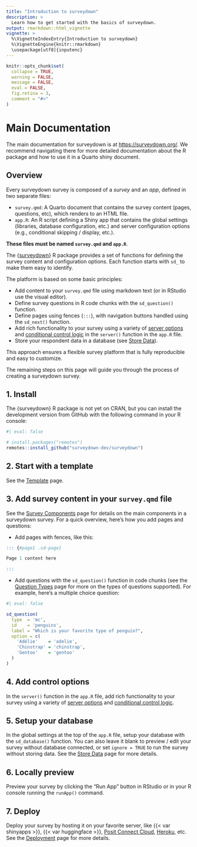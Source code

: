 ```yaml
---
title: "Introduction to surveydown"
description: >
  Learn how to get started with the basics of surveydown.
output: rmarkdown::html_vignette
vignette: >
  %\VignetteIndexEntry{Introduction to surveydown}
  %\VignetteEngine{knitr::rmarkdown}
  \usepackage[utf8]{inputenc}
---
```


```r
knitr::opts_chunk$set(
  collapse = TRUE,
  warning = FALSE,
  message = FALSE,
  eval = FALSE,
  fig.retina = 3,
  comment = "#>"
)
```

# Main Documentation

The main documentation for surveydown is at [https://surveydown.org/](https://surveydown.org/). We recommend navigating there for more detailed documentation about the R package and how to use it in a Quarto shiny document.

## Overview

Every surveydown survey is composed of a _survey_ and an _app_, defined in two separate files:

- `survey.qmd`: A Quarto document that contains the survey content (pages, questions, etc), which renders to an HTML file.
- `app.R`: An R script defining a Shiny app that contains the global settings (libraries, database configuration, etc.) and server configuration options (e.g., conditional skipping / display, etc.).

**These files must be named `survey.qmd` and `app.R`**.

The [{surveydown}](https://pkg.surveydown.org) R package provides a set of functions for defining the survey content and configuration options. Each function starts with `sd_` to make them easy to identify.

The platform is based on some basic principles:

- Add content to your `survey.qmd` file using markdown text (or in RStudio use the visual editor).
- Define survey questions in R code chunks with the `sd_question()` function.
- Define pages using fences (`:::`), with navigation buttons handled using the `sd_next()` function.
- Add rich functionality to your survey using a variety of [server options](https://surveydown.org/server-options) and [conditional control logic](https://surveydown.org/conditional-control) in the `server()` function in the `app.R` file.
- Store your respondent data in a database (see [Store Data](https://surveydown.org/store-data)).

This approach ensures a flexible survey platform that is fully reproducible and easy to customize.

The remaining steps on this page will guide you through the process of creating a surveydown survey.

## 1. Install

The {surveydown} R package is not yet on CRAN, but you can install the development version from GitHub with the following command in your R console:

```r
#| eval: false

# install.packages("remotes")
remotes::install_github("surveydown-dev/surveydown")
```

## 2. Start with a template

See the [Template](https://surveydown.org/template) page.

## 3. Add survey content in your `survey.qmd` file

See the [Survey Components](https://surveydown.org/survey-components) page for details on the main components in a surveydown survey. For a quick overview, here's how you add pages and questions:

- Add pages with fences, like this:

```r
::: {#page1 .sd-page}

Page 1 content here

:::
```

- Add questions with the `sd_question()` function in code chunks (see the [Question Types](https://surveydown.org/question-types) page for more on the types of questions supported). For example, here's a multiple choice question:

```r
#| eval: false

sd_question(
  type  = 'mc',
  id    = 'penguins',
  label = "Which is your favorite type of penguin?",
  option = c(
    'Adélie'    = 'adelie',
    'Chinstrap' = 'chinstrap',
    'Gentoo'    = 'gentoo'
  )
)
```

## 4. Add control options

In the `server()` function in the `app.R` file, add rich functionality to your survey using a variety of [server options](https://surveydown.org/server-options) and [conditional control logic](https://surveydown.org/conditional-control).

## 5. Setup your database

In the global settings at the top of the `app.R` file, setup your database with the `sd_database()` function. You can also leave it blank to preview / edit your survey without database connected, or set `ignore = TRUE` to run the survey without storing data. See the [Store Data](https://surveydown.org/store-data) page for more details.

## 6. Locally preview

Preview your survey by clicking the "Run App" button in RStudio or in your R console running the `runApp()` command.

## 7. Deploy

Deploy your survey by hosting it on your favorite server, like {{< var shinyapps >}}, {{< var huggingface >}}, [Posit Connect Cloud](https://connect.posit.cloud/), [Heroku](https://www.heroku.com/), etc. See the [Deployment](https://surveydown.org/deployment) page for more details.
